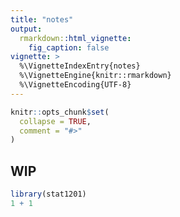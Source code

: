 ```yaml
---
title: "notes"
output: 
  rmarkdown::html_vignette:
    fig_caption: false
vignette: >
  %\VignetteIndexEntry{notes}
  %\VignetteEngine{knitr::rmarkdown}
  %\VignetteEncoding{UTF-8}
---
```


```r
knitr::opts_chunk$set(
  collapse = TRUE,
  comment = "#>"
)
```

## WIP

```r
library(stat1201)
1 + 1
```

